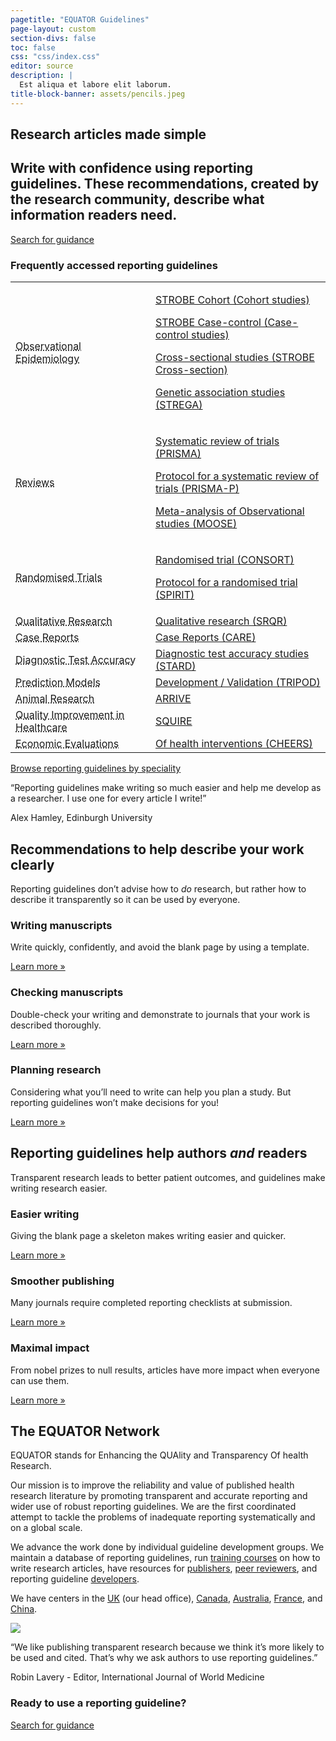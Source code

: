 ```yaml
---
pagetitle: "EQUATOR Guidelines"
page-layout: custom
section-divs: false
toc: false
css: "css/index.css"
editor: source
description: | 
  Est aliqua et labore elit laborum.
title-block-banner: assets/pencils.jpeg
---
```


::: {.quarto-title-block}
::: {.quarto-title-banner .hero-banner}
::: {.content-block}

# Research articles made simple

## Write with confidence using reporting guidelines.  These recommendations, created by the research community, describe what information readers need.

<!-- don't love this. The second sentence is about benefits to others. Could we switch it to be more like what i've written about impact? -->

::: {.hero-buttons}
[Search for guidance](https://www.equator-network.org/reporting-guidelines/){.btn-action-primary .btn-action .btn .btn-success .btn-lg role="button" .search-shortcut}
::: 

### Frequently accessed reporting guidelines

+-----------------------------------------------------------------------+----------------------------------------------------------------------------------------+
|<abbr title='Short definition here'>Observational Epidemiology</abbr>  |[STROBE Cohort (Cohort studies)](guidelines/strobe-cohort)                              |
|                                                                       |                                                                                        |
|                                                                       |[STROBE Case-control (Case-control studies)](guidelines/strobe-case-control)            |
|                                                                       |                                                                                        |
|                                                                       |[Cross-sectional studies (STROBE Cross-section)](guidelines/strobe-cross-sectional)     |
|                                                                       |                                                                                        |
|                                                                       |[Genetic association studies (STREGA)](guidelines/strega)                               |
+-----------------------------------------------------------------------+----------------------------------------------------------------------------------------+
|<abbr title='Short definition here'>Reviews</abbr>                     |[Systematic review of trials (PRISMA)](guidelines/prisma)                               |
|                                                                       |                                                                                        |
|                                                                       |[Protocol for a systematic review of trials (PRISMA-P)](guidelines/prisma-p)            |
|                                                                       |                                                                                        |
|                                                                       |[Meta-analysis of Observational studies (MOOSE)](guidelines/moose)                      |
+-----------------------------------------------------------------------+----------------------------------------------------------------------------------------+
|<abbr title='Short definition of this'>Randomised Trials</abbr>        |[Randomised trial (CONSORT)](guidelines/consort)                                        |
|                                                                       |                                                                                        |
|                                                                       |[Protocol for a randomised trial (SPIRIT)](guidelines/spirit)                           |
+-----------------------------------------------------------------------+----------------------------------------------------------------------------------------+
|<abbr title='Short definition of this'>Qualitative Research</abbr>     |[Qualitative research (SRQR)](guidelines/srqr)                                          |
+-----------------------------------------------------------------------+----------------------------------------------------------------------------------------+
|<abbr title='Short definition of this'>Case Reports</abbr>             |[Case Reports (CARE)](guidelines/care)                                                  |
+-----------------------------------------------------------------------+----------------------------------------------------------------------------------------+
|<abbr title='Short definition'>Diagnostic Test Accuracy</abbr>         |[Diagnostic test accuracy studies (STARD)](guideline/stard)                             |
+-----------------------------------------------------------------------+----------------------------------------------------------------------------------------+
|<abbr title='Short definition'>Prediction Models</abbr>                |[Development / Validation (TRIPOD)](guideline/tripod)                                   |
+-----------------------------------------------------------------------+----------------------------------------------------------------------------------------+
|<abbr title='Short definition'>Animal Research</abbr>                  |[ARRIVE](guideline/arrive)                                                              |
+-----------------------------------------------------------------------+----------------------------------------------------------------------------------------+
|<abbr title='Short definition'>Quality Improvement in Healthcare</abbr>|[SQUIRE](guideline/squire)                                                              |
+-----------------------------------------------------------------------+----------------------------------------------------------------------------------------+
|<abbr title='Short definition of this'>Economic Evaluations</abbr>     |[Of health interventions (CHEERS)](guidelines/cheers)                                   |
+-----------------------------------------------------------------------+----------------------------------------------------------------------------------------+

[Browse reporting guidelines by speciality](https://www.equator-network.org/library/browse-reporting-guidelines-by-specialty/)


:::{.quote .lead}
"Reporting guidelines make writing so much easier and help me develop as a researcher. I use one for every article I write!"

[Alex Hamley, Edinburgh University]{.attribution .small}
:::

::: 
::: 
:::
<!--/title-block-->

::: {.content-block}

## Recommendations to help describe your work clearly

:::{.lead}
Reporting guidelines don't advise how to _do_ research, but rather how to describe it transparently so it can be used by everyone.
::: 
<!--end lead-->
::: {.features}

::: {.feature}
### Writing manuscripts
Write quickly, confidently, and avoid the blank page by using a template.

::: {.learn-more}
[Learn more »]()
:::
:::

::: {.feature}
### Checking manuscripts
Double-check your writing and demonstrate to journals that your work is described thoroughly.

::: {.learn-more}
[Learn more »]()
:::
:::

::: {.feature}
### Planning research
Considering what you'll need to write can help you plan a study. But reporting guidelines won't make decisions for you!
<!--#ASK seems strange to include this when I've just said they dont tell you what to do!-->

::: {.learn-more}
[Learn more »]()
:::
:::


:::
:::
<!--/content-block-->

::: {.alt-background}
::: {.content-block}

## Reporting guidelines help authors _and_ readers

:::{.lead}
Transparent research leads to better patient outcomes, and guidelines make writing research easier.
:::

::: {.features}

::: {.feature}
### Easier writing
Giving the blank page a skeleton makes writing easier and quicker. 

::: {.learn-more}
[Learn more »]()
:::
:::

::: {.feature}
### Smoother publishing
Many journals require completed reporting checklists at submission.

::: {.learn-more}
[Learn more »]()
:::
:::

::: {.feature}
### Maximal impact
From nobel prizes to null results, articles have more impact when everyone can use them.

::: {.learn-more}
[Learn more »]()
:::
:::

::: 
<!--/features -->

:::
<!-- /content-block -->
:::
<!-- /alt-background -->

::: {.about-equator}
::: {.content-block}

## The EQUATOR Network

::: {.grid}

::: {.g-col-md-8 .g-col-12}
EQUATOR stands for Enhancing the QUAlity and Transparency Of health Research. 

Our mission is to improve the reliability and value of published health research literature by promoting transparent and accurate reporting and wider use of robust reporting guidelines. We are the first coordinated attempt to tackle the problems of inadequate reporting systematically and on a global scale.

We advance the work done by individual guideline development groups. We maintain a database of reporting guidelines, run [training courses](https://www.equator-network.org/category/events/upcoming-events/) on how to write research articles, have resources for [publishers](https://www.equator-network.org/toolkits/using-guidelines-in-journals/), [peer reviewers](https://www.equator-network.org/toolkits/peer-reviewing-research/), and reporting guideline [developers](https://www.equator-network.org/toolkits/developing-a-reporting-guideline/).  

We have centers in the [UK](https://www.equator-network.org/about-us/uk-equator-centre/) (our head office), [Canada](https://www.equator-network.org/about-us/canadian-equator-centre/), [Australia](https://www.equator-network.org/about-us/australasian-equator-centre/), [France](https://www.equator-network.org/about-us/french-equator-centre/), and [China](http://www.equator-chinese.org/pages/en/index/index.html). 
:::

::: {.g-col-md-4 .g-col-12}

![](https://via.placeholder.com/200)

:::

:::
<!-- /grid -->

:::{.quote .lead}
"We like publishing transparent research because we think it's more likely to be used and cited. That's why we ask authors to use reporting guidelines."

[Robin Lavery - Editor, International Journal of World Medicine]{.attribution .small}
:::
<!-- /quote -->
:::
:::

::: {.alt-background}
::: {.get-started}
::: {.content-block}

### Ready to use a reporting guideline?

[Search for guidance](){.btn-action-primary  .btn-action .btn .btn-success .btn-lg role="button" .search-shortcut}

:::
:::
:::